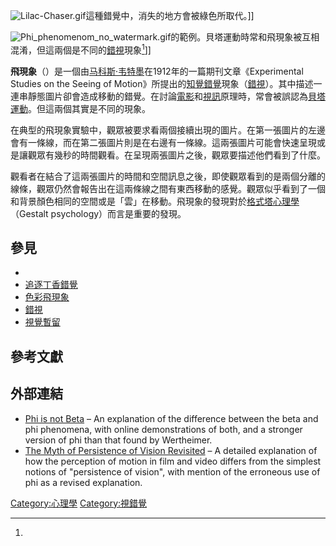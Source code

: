 [[Image:Lilac-Chaser.gif|right]]這種錯覺中，消失的地方會被綠色所取代。]]

[[Image:Phi_phenomenom_no_watermark.gif|right]]的範例。貝塔運動時常和飛現象被互相混淆，但這兩個是不同的[[錯視|錯視]]現象<ref name="PhiIsNotBeta"/>]]

'''飛現象'''（{{lang-en|'''Phi phenomenon'''}}）是一個由[[马科斯·韦特墨|马科斯·韦特墨]]在1912年的一篇期刊文章《Experimental Studies on the Seeing of Motion》所提出的[[知覺|知覺]][[錯覺|錯覺]]現象（[[錯視|錯視]]）。其中描述一連串靜態圖片卻會造成移動的錯覺。在討論[[電影|電影]]和[[視訊|視訊]]原理時，常會被誤認為[[貝塔運動|貝塔運動]]。但這兩個其實是不同的現象。

在典型的飛現象實驗中，觀眾被要求看兩個接續出現的圖片。在第一張圖片的左邊會有一條線，而在第二張圖片則是在右邊有一條線。這兩張圖片可能會快速呈現或是讓觀眾有幾秒的時間觀看。在呈現兩張圖片之後，觀眾要描述他們看到了什麼。

觀看者在結合了這兩張圖片的時間和空間訊息之後，即使觀眾看到的是兩個分離的線條，觀眾仍然會報告出在這兩條線之間有東西移動的感覺。觀眾似乎看到了一個和背景顏色相同的空間或是「雲」在移動。飛現象的發現對於[[格式塔學派|格式塔心理學]]（Gestalt psychology）而言是重要的發現。

== 參見 ==
* {{le|動體知覺|Motion perception}}
* [[丁香追逐者|追逐丁香錯覺]]
* [[色彩飛現象|色彩飛現象]]
* [[錯視|錯視]]
* [[視覺暫留|視覺暫留]]

== 參考文獻 ==
{{reflist}}

== 外部連結 ==
* [http://www.psych.purdue.edu/Magniphi/PhiIsNotBeta/phi1.html Phi is not Beta] {{Wayback|url=http://www.psych.purdue.edu/Magniphi/PhiIsNotBeta/phi1.html |date=20140804040809 }} – An explanation of the difference between the beta and phi phenomena, with online demonstrations of both, and a stronger version of phi than that found by Wertheimer.
* [https://web.archive.org/web/20091124182503/http://www.uca.edu/org/ccsmi/ccsmi/classicwork/Myth%20Revisited.htm The Myth of Persistence of Vision Revisited] – A detailed explanation of how the perception of motion in film and video differs from the simplest notions of "persistence of vision", with mention of the erroneous use of phi as a revised explanation.

{{心理小作品}}

{{Authority control}}
[[Category:心理學|Category:心理學]]
[[Category:視錯覺|Category:視錯覺]]